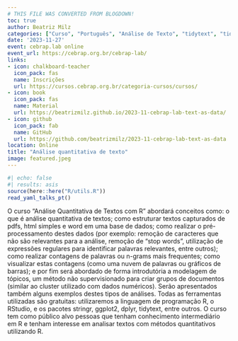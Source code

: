 ```yaml
---
# THIS FILE WAS CONVERTED FROM BLOGDOWN!
toc: true
author: Beatriz Milz
categories: ["Curso", "Português", "Análise de Texto", "tidytext", "tidyverse", "stringr"]
date: '2023-11-27'
event: cebrap.lab online
event_url: https://cebrap.org.br/cebrap-lab/
links:
- icon: chalkboard-teacher
  icon_pack: fas
  name: Inscrições
  url: https://cursos.cebrap.org.br/categoria-cursos/cursos/
- icon: book
  icon_pack: fas
  name: Material
  url: https://beatrizmilz.github.io/2023-11-cebrap-lab-text-as-data/
- icon: github
  icon_pack: fab
  name: GitHub
  url: https://github.com/beatrizmilz/2023-11-cebrap-lab-text-as-data
location: Online
title: "Análise quantitativa de texto"
image: featured.jpeg
---
```


```r
#| echo: false
#| results: asis
source(here::here("R/utils.R"))
read_yaml_talks_pt()
```

O curso “Análise Quantitativa de Textos com R” abordará conceitos como: o que é análise quantitativa de textos; como estruturar textos capturados de pdfs, html simples e word em uma base de dados; como realizar o pré-processamento destes dados (por exemplo: remoção de caracteres que não são relevantes para a análise, remoção de “stop words”, utilização de expressões regulares para identificar palavras relevantes, entre outros); como realizar contagens de palavras ou n-grams mais frequentes; como visualizar estas contagens (como uma nuvem de palavras ou gráficos de barras); e por fim será abordado de forma introdutória a modelagem de tópicos, um método não supervisionado para criar grupos de documentos (similar ao cluster utilizado com dados numéricos). Serão apresentados também alguns exemplos destes tipos de análises. Todas as ferramentas utilizadas são gratuitas: utilizaremos a linguagem de programação R, o RStudio, e os pacotes stringr, ggplot2, dplyr, tidytext, entre outros. O curso tem como público alvo pessoas que tenham conhecimento intermediário em R e tenham interesse em analisar textos com métodos quantitativos utilizando R.
